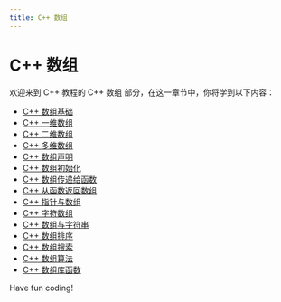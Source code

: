 ```yaml
---
title: C++ 数组
---
```


# C++ 数组

欢迎来到 C++ 教程的 C++ 数组 部分，在这一章节中，你将学到以下内容：

- [C++ 数组基础](./0-cpp-array-basics.mdx)
- [C++ 一维数组](./1-cpp-one-dimensional-array.mdx)
- [C++ 二维数组](./2-cpp-two-dimensional-array.mdx)
- [C++ 多维数组](./3-cpp-multidimensional-array.mdx)
- [C++ 数组声明](./4-cpp-array-declaration.mdx)
- [C++ 数组初始化](./5-cpp-array-initialization.mdx)
- [C++ 数组传递给函数](./6-cpp-array-passing-to-function.mdx)
- [C++ 从函数返回数组](./7-cpp-return-array-from-function.mdx)
- [C++ 指针与数组](./8-cpp-pointer-and-array.mdx)
- [C++ 字符数组](./9-cpp-character-array.mdx)
- [C++ 数组与字符串](./10-cpp-array-and-string.mdx)
- [C++ 数组排序](./11-cpp-array-sort.mdx)
- [C++ 数组搜索](./12-cpp-array-search.mdx)
- [C++ 数组算法](./13-cpp-array-algorithm.mdx)
- [C++ 数组库函数](./14-cpp-array-library-functions.mdx)

Have fun coding!